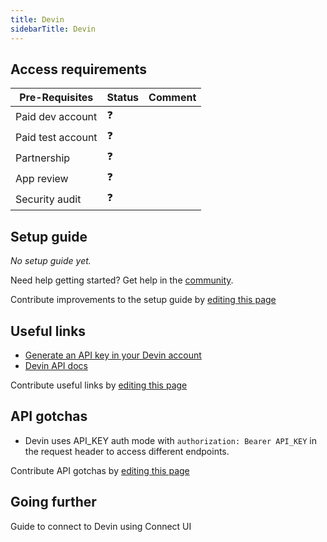 ```yaml
---
title: Devin
sidebarTitle: Devin
---
```



<Overview />
<PreBuiltTooling />
<PreBuiltUseCases />

## Access requirements
| Pre-Requisites | Status | Comment|
| - | - | - |
| Paid dev account | ❓ |  |
| Paid test account | ❓ |  |
| Partnership | ❓ | |
| App review | ❓ |  |
| Security audit | ❓ | |


## Setup guide

_No setup guide yet._

<Tip>Need help getting started? Get help in the [community](https://nango.dev/slack).</Tip>

<Note>Contribute improvements to the setup guide by [editing this page](https://github.com/nangohq/nango/tree/master/docs-v2/integrations/all/devin.mdx)</Note>


## Useful links

-   [Generate an API key in your Devin account](https://app.devin.ai/settings/api-keys)
-   [Devin API docs](https://docs.devin.ai/api-reference/overview)

<Note>Contribute useful links by [editing this page](https://github.com/nangohq/nango/tree/master/docs-v2/integrations/all/devin.mdx)</Note>

## API gotchas

- Devin uses API_KEY auth mode with `authorization: Bearer API_KEY` in the request header to access different endpoints.

<Note>Contribute API gotchas by [editing this page](https://github.com/nangohq/nango/tree/master/docs-v2/integrations/all/devin.mdx)</Note>


## Going further

<Card title="Connect to Devin" icon="link" href="/integrations/all/devin/connect" horizontal>
  Guide to connect to Devin using Connect UI
</Card>
